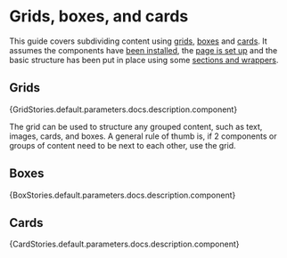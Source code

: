
<Meta title="Guides/Grids, boxes, and cards" />

# Grids, boxes, and cards

This guide covers subdividing content using [grids](?path=/docs/components-composition-grid--docs),
[boxes](?path=/docs/components-canvas-box--docs) and [cards](?path=/docs/components-canvas-card--docs).
It assumes the components have [been installed](?path=/docs/getting-started--docs), the
[page is set up](?path=/docs/guides-page-setup--docs) and the basic structure has been
put in place using some [sections and wrappers](?path=/docs/guides-page-sections-and-wrappers--docs).

## Grids

<Markdown>{GridStories.default.parameters.docs.description.component}</Markdown>

<Canvas
  of={GridStories.Grid}
/>

The grid can be used to structure any grouped content, such as text, images, cards, and boxes. A
general rule of thumb is, if 2 components or groups of content need to be next to each other, use
the grid.

<Canvas
  of={GridRecipes.Quad}
/>

<Canvas
  of={GridRecipes.ImagePairs}
/>

<Canvas
  of={CardRecipes.Row}
/>

## Boxes

<Markdown>{BoxStories.default.parameters.docs.description.component}</Markdown>

<Canvas
  of={BoxStories.Box}
/>

<Canvas
  of={BoxStories.BoxSection}
/>

## Cards

<Markdown>{CardStories.default.parameters.docs.description.component}</Markdown>

<Canvas
  of={CardStories.Clickable}
/>

<Canvas
  of={CardStories.Layouts}
/>
